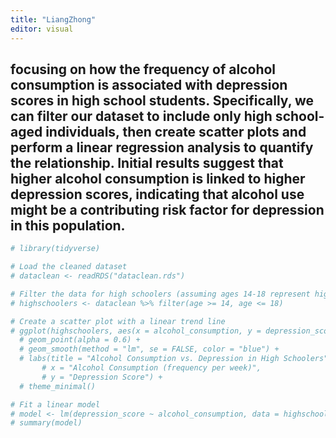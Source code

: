 ```yaml
---
title: "LiangZhong"
editor: visual
---
```


## focusing on how the frequency of alcohol consumption is associated with depression scores in high school students. Specifically, we can filter our dataset to include only high school-aged individuals, then create scatter plots and perform a linear regression analysis to quantify the relationship. Initial results suggest that higher alcohol consumption is linked to higher depression scores, indicating that alcohol use might be a contributing risk factor for depression in this population.

```r
# library(tidyverse)

# Load the cleaned dataset
# dataclean <- readRDS("dataclean.rds")

# Filter the data for high schoolers (assuming ages 14-18 represent high school students)
# highschoolers <- dataclean %>% filter(age >= 14, age <= 18)

# Create a scatter plot with a linear trend line
# ggplot(highschoolers, aes(x = alcohol_consumption, y = depression_score)) +
  # geom_point(alpha = 0.6) +
  # geom_smooth(method = "lm", se = FALSE, color = "blue") +
  # labs(title = "Alcohol Consumption vs. Depression in High Schoolers",
       # x = "Alcohol Consumption (frequency per week)",
       # y = "Depression Score") +
  # theme_minimal()

# Fit a linear model
# model <- lm(depression_score ~ alcohol_consumption, data = highschoolers)
# summary(model)

```
